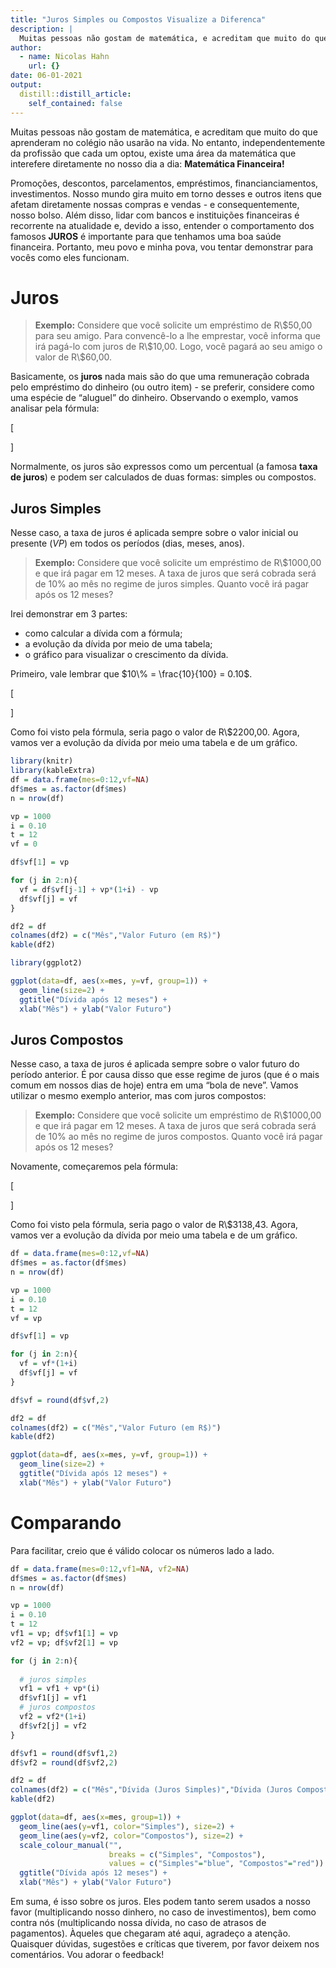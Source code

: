 ```yaml
---
title: "Juros Simples ou Compostos Visualize a Diferenca"
description: |
  Muitas pessoas não gostam de matemática, e acreditam que muito do que aprenderam no colégio não usarão na vida. No entanto, independentemente da profissão que cada um optou, existe uma área da matemática que interefere diretamente no nosso dia a dia: **Matemática Financeira!**
author:
  - name: Nicolas Hahn
    url: {}
date: 06-01-2021
output:
  distill::distill_article:
    self_contained: false
---
```


Muitas pessoas não gostam de matemática, e acreditam que muito do que aprenderam no colégio não usarão na vida. No entanto, independentemente da profissão que cada um optou, existe uma área da matemática que interefere diretamente no nosso dia a dia: **Matemática Financeira!**

Promoções, descontos, parcelamentos, empréstimos, financianciamentos, investimentos. Nosso mundo gira muito em torno desses e outros itens que afetam diretamente nossas compras e vendas - e consequentemente, nosso bolso. Além disso, lidar com bancos e instituições financeiras é recorrente na atualidade e, devido a isso, entender o comportamento dos famosos **JUROS** é importante para que tenhamos uma boa saúde financeira. Portanto, meu povo e minha pova, vou tentar demonstrar para vocês como eles funcionam.

# Juros
> **Exemplo:** Considere que você solicite um empréstimo de R\\$50,00 para seu amigo. Para convencê-lo a lhe emprestar, você informa que irá pagá-lo com juros de R\\$10,00. Logo, você pagará ao seu amigo o valor de R\\$60,00.

Basicamente, os **juros** nada mais são do que uma remuneração cobrada pelo empréstimo do dinheiro (ou outro item) - se preferir, considere como uma espécie de "aluguel" do dinheiro. Observando o exemplo, vamos analisar pela fórmula:

\[
\begin{split}
  Valor Futuro (VF) & = Valor Presente(VP) + Juros(J) \\
                    & = 50 + 10 \\
                    & = 60
\end{split}
\]

Normalmente, os juros são expressos como um percentual (a famosa **taxa de juros**) e podem ser calculados de duas formas: simples ou compostos.

## Juros Simples
Nesse caso, a taxa de juros é aplicada sempre sobre o valor inicial ou presente ($VP$) em todos os períodos (dias, meses, anos).

> **Exemplo:** Considere que você solicite um empréstimo de R\\$1000,00 e que irá pagar em 12 meses. A taxa de juros que será cobrada será de 10\% ao mês no regime de juros simples. Quanto você irá pagar após os 12 meses?

Irei demonstrar em 3 partes: 

* como calcular a dívida com a fórmula;
* a evolução da dívida por meio de uma tabela;
* o gráfico para visualizar o crescimento da dívida.

Primeiro, vale lembrar que $10\% = \frac{10}{100} = 0.10$.

\[
  \begin{split}
  VF & = VP \times (1 + taxadejuros(i) \times tempo(t)) \\
                    & = 1000 \times (1 + 0.10 \times 12) \\
                    & = 1000 \times (1 + 1,2) \\
                    & = 1000 + 1200 \\
                    & = 2200 \\
\end{split}
\]

Como foi visto pela fórmula, seria pago o valor de R\\$2200,00. Agora, vamos ver a evolução da dívida por meio uma tabela e de um gráfico.

```r
library(knitr)
library(kableExtra)
df = data.frame(mes=0:12,vf=NA)
df$mes = as.factor(df$mes)
n = nrow(df)

vp = 1000
i = 0.10
t = 12
vf = 0

df$vf[1] = vp

for (j in 2:n){
  vf = df$vf[j-1] + vp*(1+i) - vp
  df$vf[j] = vf
}

df2 = df
colnames(df2) = c("Mês","Valor Futuro (em R$)")
kable(df2)

library(ggplot2)

ggplot(data=df, aes(x=mes, y=vf, group=1)) +
  geom_line(size=2) + 
  ggtitle("Dívida após 12 meses") +
  xlab("Mês") + ylab("Valor Futuro")
```


## Juros Compostos
Nesse caso, a taxa de juros é aplicada sempre sobre o valor futuro do período anterior. É por causa disso que esse regime de juros (que é o mais comum em nossos dias de hoje) entra em uma "bola de neve". Vamos utilizar o mesmo exemplo anterior, mas com juros compostos: 

> **Exemplo:** Considere que você solicite um empréstimo de R\\$1000,00 e que irá pagar em 12 meses. A taxa de juros que será cobrada será de 10\% ao mês no regime de juros compostos. Quanto você irá pagar após os 12 meses?

Novamente, começaremos pela fórmula:

\[
  \begin{split}
  VF & = VP \times (1 + i)^t \\
     & = 1000 \times (1 + 0.10)^{12} \\
     & = 1000 \times (1.10)^{12} \\
     & = 1000 \times 3,138428 \\
     & = 3138,43 \\
\end{split}
\]
 
Como foi visto pela fórmula, seria pago o valor de R\\$3138,43. Agora, vamos ver a evolução da dívida por meio uma tabela e de um gráfico. 

```r
df = data.frame(mes=0:12,vf=NA)
df$mes = as.factor(df$mes)
n = nrow(df)

vp = 1000
i = 0.10
t = 12
vf = vp

df$vf[1] = vp

for (j in 2:n){
  vf = vf*(1+i)
  df$vf[j] = vf
}

df$vf = round(df$vf,2)

df2 = df
colnames(df2) = c("Mês","Valor Futuro (em R$)")
kable(df2)

ggplot(data=df, aes(x=mes, y=vf, group=1)) +
  geom_line(size=2) + 
  ggtitle("Dívida após 12 meses") +
  xlab("Mês") + ylab("Valor Futuro")
```

# Comparando

Para facilitar, creio que é válido colocar os números lado a lado.

```r
df = data.frame(mes=0:12,vf1=NA, vf2=NA)
df$mes = as.factor(df$mes)
n = nrow(df)

vp = 1000
i = 0.10
t = 12
vf1 = vp; df$vf1[1] = vp
vf2 = vp; df$vf2[1] = vp

for (j in 2:n){
  
  # juros simples
  vf1 = vf1 + vp*(i)
  df$vf1[j] = vf1
  # juros compostos
  vf2 = vf2*(1+i)
  df$vf2[j] = vf2
}

df$vf1 = round(df$vf1,2)
df$vf2 = round(df$vf2,2)

df2 = df
colnames(df2) = c("Mês","Dívida (Juros Simples)","Dívida (Juros Compostos)")
kable(df2)

ggplot(data=df, aes(x=mes, group=1)) +
  geom_line(aes(y=vf1, color="Simples"), size=2) +
  geom_line(aes(y=vf2, color="Compostos"), size=2) +
  scale_colour_manual("", 
                      breaks = c("Simples", "Compostos"),
                      values = c("Simples"="blue", "Compostos"="red")) +
  ggtitle("Dívida após 12 meses") +
  xlab("Mês") + ylab("Valor Futuro")
```

Em suma, é isso sobre os juros. Eles podem tanto serem usados a nosso favor (multiplicando nosso dinhero, no caso de investimentos), bem como contra nós (multiplicando nossa dívida, no caso de atrasos de pagamentos). Àqueles que chegaram até aqui, agradeço a atenção. Quaisquer dúvidas, sugestões e críticas que tiverem, por favor deixem nos comentários. Vou adorar o feedback!